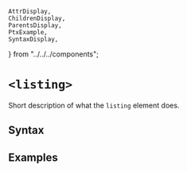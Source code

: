     AttrDisplay,
    ChildrenDisplay,
    ParentsDisplay,
    PtxExample,
    SyntaxDisplay,
} from "../../../components";

# `<listing>`

Short description of what the `listing` element does.

## Syntax

<SyntaxDisplay name="listing" />

## Examples

    